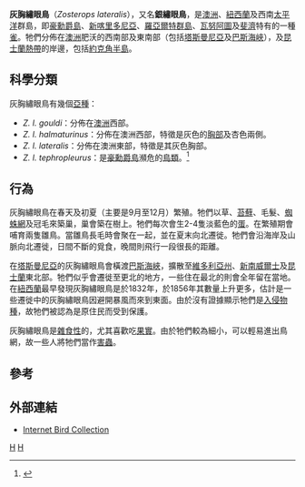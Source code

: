{{Speciesbox
| genus = Zosterops
| species = lateralis
| status = LC
| status_system = iucn3.1
| status_ref = <ref name=IUCN>{{IUCN2006|assessors=BirdLife International|year=2004|id=54341|title=Zosterops lateralis|downloaded=10 May 2006}}</ref>
| image = Silvereye.jpg
| authority = ([[約翰·萊瑟姆|Latham]], 1802)
}}

'''灰胸繡眼鳥'''（''Zosterops lateralis''），又名'''銀繡眼鳥'''，是[[澳洲|澳洲]]、[[紐西蘭|紐西蘭]]及西南[[太平洋|太平洋]]群島，即[[豪勳爵島|豪勳爵島]]、[[新喀里多尼亞|新喀里多尼亞]]、[[羅亞爾特群島|羅亞爾特群島]]、[[瓦努阿圖|瓦努阿圖]]及[[斐濟|斐濟]]特有的一種[[雀|雀]]。牠們分佈在[[澳洲|澳洲]]肥沃的西南部及東南部（包括[[塔斯曼尼亞|塔斯曼尼亞]]及[[巴斯海峽|巴斯海峽]]），及[[昆士蘭|昆士蘭]][[熱帶|熱帶]]的岸邊，包括[[約克角半島|約克角半島]]。

==科學分類==
灰胸繡眼鳥有幾個[[亞種|亞種]]：

* ''Z. l. gouldi''：分佈在[[澳洲|澳洲]]西部。
* ''Z. l. halmaturinus''：分佈在澳洲西部，特徵是灰色的[[胸部|胸部]]及杏色兩側。
* ''Z. l. lateralis''：分佈在澳洲東部，特徵是其灰色胸部。
* ''Z. l. tephropleurus''：是[[豪勳爵島|豪勳爵島]]瀕危的[[鳥類|鳥類]]。<ref>{{Cite web|url=http://www.threatenedspecies.environment.nsw.gov.au/tsprofile/profile.aspx?id=10899|title=Lord Howe Island Silvereye|author=Department of Environment and Climate Change, New South Wales|accessdate=2008-07-05|archive-date=2012-02-17|archive-url=https://web.archive.org/web/20120217084716/http://www.threatenedspecies.environment.nsw.gov.au/tsprofile/profile.aspx?id=10899|dead-url=no}}</ref>

==行為==
灰胸繡眼鳥在春天及初夏（主要是9月至12月）繁殖。牠們以草、[[苔蘚|苔蘚]]、毛髮、[[蜘蛛網|蜘蛛網]]及冠毛來築巢，巢會築在樹上。牠們每次會生2-4隻淡藍色的[[蛋|蛋]]。在繁殖期會哺育兩隻雛鳥。當雛鳥長毛時會聚在一起，並在夏末向北遷徙。牠們會沿海岸及山脈向北遷徙，日間不斷的覓食，晚間則飛行一段很長的距離。

在[[塔斯曼尼亞|塔斯曼尼亞]]的灰胸繡眼鳥會橫渡[[巴斯海峽|巴斯海峽]]，擴散至[[維多利亞州|維多利亞州]]、[[新南威爾士|新南威爾士]]及[[昆士蘭|昆士蘭]]東北部。牠們似乎會遷徙至更北的地方，一些住在最北的則會全年留在當地。在[[紐西蘭|紐西蘭]]最早發現灰胸繡眼鳥是於1832年，於1856年其數量上升更多，估計是一些遷徙中的灰胸繡眼鳥因避開暴風而來到東面。由於沒有證據顯示牠們是[[入侵物種|入侵物種]]，故牠們被認為是原住民而受到保護。

灰胸繡眼鳥是[[雜食性|雜食性]]的，尤其喜歡吃[[果實|果實]]。由於牠們較為細小，可以輕易進出鳥網，故一些人將牠們當作[[害蟲|害蟲]]。

==參考==
{{Commons category|Zosterops lateralis}}
{{Reflist}}

==外部連結==
* [http://ibc.hbw.com/ibc/phtml/especie.phtml?idEspecie=7745 Internet Bird Collection]
{{Taxonbar|from=Q313394}}

[[Category:繡眼鳥屬|H]]
[[Category:1802年描述的鸟类|H]]